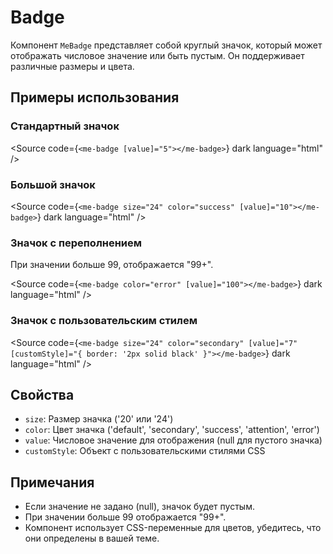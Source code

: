 
<Meta title="Components/Badge" component={MeBadgeComponent} of={BadgeStories} />

# Badge

Компонент `MeBadge` представляет собой круглый значок, который может отображать числовое значение или быть пустым. Он поддерживает различные размеры и цвета.

<Story name="Default" of={BadgeStories.Default} />
<Controls of={BadgeStories.Default} />

## Примеры использования

### Стандартный значок

<Story name="Default" of={BadgeStories.Default} />

<Source
  code={`<me-badge [value]="5"></me-badge>`}
  dark
  language="html"
/>

### Большой значок

<Story name="LargeBadge" of={BadgeStories.LargeBadge} />

<Source
  code={`<me-badge size="24" color="success" [value]="10"></me-badge>`}
  dark
  language="html"
/>

### Значок с переполнением

При значении больше 99, отображается "99+".

<Story name="OverflowValue" of={BadgeStories.OverflowValue} />

<Source
  code={`<me-badge color="error" [value]="100"></me-badge>`}
  dark
  language="html"
/>

### Значок с пользовательским стилем

<Story name="CustomStyleBadge" of={BadgeStories.CustomStyleBadge} />

<Source
  code={`<me-badge size="24" color="secondary" [value]="7" [customStyle]="{ border: '2px solid black' }"></me-badge>`}
  dark
  language="html"
/>

## Свойства

<Controls />

- `size`: Размер значка ('20' или '24')
- `color`: Цвет значка ('default', 'secondary', 'success', 'attention', 'error')
- `value`: Числовое значение для отображения (null для пустого значка)
- `customStyle`: Объект с пользовательскими стилями CSS

## Примечания

- Если значение не задано (null), значок будет пустым.
- При значении больше 99 отображается "99+".
- Компонент использует CSS-переменные для цветов, убедитесь, что они определены в вашей теме.

